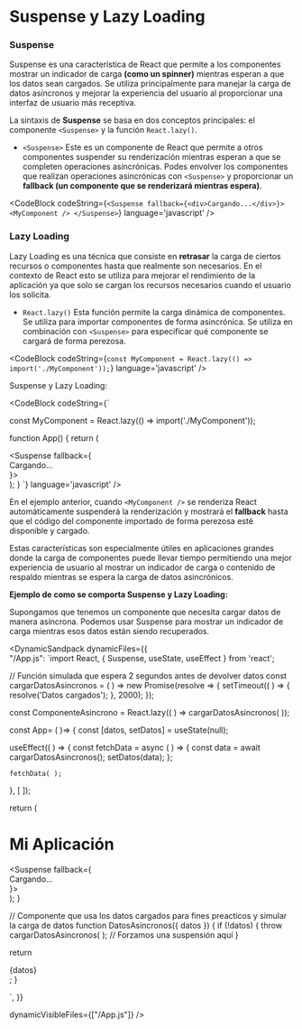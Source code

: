 
# Suspense y Lazy Loading

### Suspense

Suspense es una característica de React que permite a los componentes mostrar un indicador de carga **(como un spinner)** mientras esperan a que los datos sean cargados. 
Se utiliza principalmente para manejar la carga de datos asíncronos y mejorar la experiencia del usuario al proporcionar una interfaz de usuario más receptiva.

La sintaxis de **Suspense** se basa en dos conceptos principales: el componente `<Suspense>` y la función `React.lazy()`.

- `<Suspense>` Este es un componente de React que permite a otros componentes suspender su renderización mientras esperan a que se completen operaciones asincrónicas. 
Podes envolver los componentes que realizan operaciones asincrónicas con `<Suspense>` y proporcionar un **fallback (un componente que se renderizará mientras espera)**.

<CodeBlock
  codeString={`
<Suspense fallback={<div>Cargando...</div>}>
  <MyComponent />
</Suspense>
  `} 
  language='javascript'
/>

### Lazy Loading

Lazy Loading es una técnica que consiste en **retrasar** la carga de ciertos recursos o componentes hasta que realmente son necesarios. En el contexto de React esto se 
utiliza para mejorar el rendimiento de la aplicación ya que solo se cargan los recursos necesarios cuando el usuario los solicita.

- `React.lazy()` Esta función permite la carga dinámica de componentes. Se utiliza para importar componentes de forma asincrónica. Se utiliza en combinación con `<Suspense>` 
para especificar qué componente se cargará de forma perezosa.

<CodeBlock
  codeString={`
const MyComponent = React.lazy(() => import('./MyComponent'));
  `} 
  language='javascript'
/>

Suspense y Lazy Loading:

<CodeBlock
  codeString={`

const MyComponent = React.lazy(() => import('./MyComponent'));

function App() {
  return (
    <div>
      <Suspense fallback={<div>Cargando...</div>}>
        <MyComponent />
      </Suspense>
    </div>
  );
}
  `} 
  language='javascript'
/>

En el ejemplo anterior, cuando `<MyComponent />` se renderiza React automáticamente suspenderá la renderización y mostrará el **fallback** hasta que el código del componente 
importado de forma perezosa esté disponible y cargado.

Estas características son especialmente útiles en aplicaciones grandes donde la carga de componentes puede llevar tiempo permitiendo una mejor experiencia de usuario al 
mostrar un indicador de carga o contenido de respaldo mientras se espera la carga de datos asincrónicos.

**Ejemplo de como se comporta Suspense y Lazy Loading:**

Supongamos que tenemos un componente que necesita cargar datos de manera asíncrona. Podemos usar Suspense para mostrar un indicador de carga mientras esos datos están 
siendo recuperados.

<DynamicSandpack
dynamicFiles={{    
"/App.js": 
`import React, { Suspense, useState, useEffect } from 'react';

// Función simulada que espera 2 segundos antes de devolver datos
const cargarDatosAsincronos = ( ) =>
  new Promise(resolve => {
    setTimeout(( ) => {
      resolve('Datos cargados');
    }, 2000);
  });

const ComponenteAsincrono = React.lazy(( ) => cargarDatosAsincronos( ));

const App= ( )=> {
  const [datos, setDatos] = useState(null);

  useEffect(( ) => {
    const fetchData = async ( ) => {
      const data = await cargarDatosAsincronos();
      setDatos(data);
    };

    fetchData( );
  }, [ ]);

  return (
    <div>
      <h1>Mi Aplicación</h1>
      <Suspense fallback={<div>Cargando...</div>}>
        <DatosAsincronos datos={datos} />
      </Suspense>
    </div>
  );
}

// Componente que usa los datos cargados para fines preacticos y simular la carga de datos
function DatosAsincronos({ datos }) {
  if (!datos) {
    throw cargarDatosAsincronos( ); // Forzamos una suspensión aquí
  }

  return <div>{datos}</div>;
}

`, 
  }}
  
  dynamicVisibleFiles={["/App.js"]}
/>